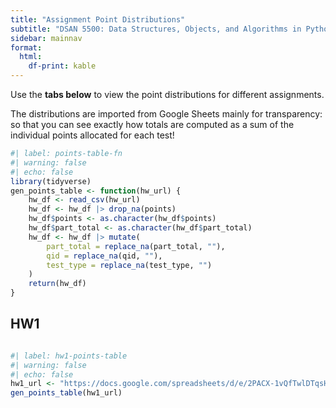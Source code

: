 ```yaml
---
title: "Assignment Point Distributions"
subtitle: "DSAN 5500: Data Structures, Objects, and Algorithms in Python"
sidebar: mainnav
format:
  html:
    df-print: kable
---
```


Use the **tabs below** to view the point distributions for different assignments.

The distributions are imported from Google Sheets mainly for transparency: so that you can see exactly how totals are computed as a sum of the individual points allocated for each test!

```r
#| label: points-table-fn
#| warning: false
#| echo: false
library(tidyverse)
gen_points_table <- function(hw_url) {
    hw_df <- read_csv(hw_url)
    hw_df <- hw_df |> drop_na(points)
    hw_df$points <- as.character(hw_df$points)
    hw_df$part_total <- as.character(hw_df$part_total)
    hw_df <- hw_df |> mutate(
        part_total = replace_na(part_total, ""),
        qid = replace_na(qid, ""),
        test_type = replace_na(test_type, "")
    )
    return(hw_df)
}
```

::: {.panel-tabset}

## HW1

<div style="height: 400px !important; max-height: 400px !important; overflow-y: scroll !important;">

```r
#| label: hw1-points-table
#| warning: false
#| echo: false
hw1_url <- "https://docs.google.com/spreadsheets/d/e/2PACX-1vQfTwlDTqsHcaS8KQ-4NCUxB-JS7Aa0AIuP84dX2YQ1T2x2zXIbs7qTZUbrlxwvzf636LW_4sbpV-Y0/pub?output=csv"
gen_points_table(hw1_url)
```

</div>

:::
